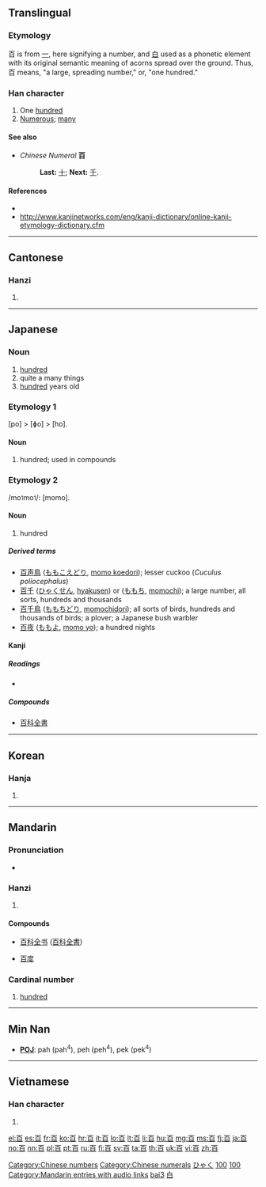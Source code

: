 {{also|佰|𦣻}}
==Translingual==
{{stroke order|type=animate}}
{{stroke order|strokes=6}}

===Etymology===
百 is from [[一]], here signifying a number, and [[白]] used as a phonetic element with its original semantic meaning of acorns spread over the ground. Thus, 百 means, "a large, spreading number," or, "one hundred."

===Han character===
{{Han char|rn=106|rad=白|as=01|sn=6|four=1060<sub>0</sub>|canj=一日 (MA)|ids=⿱[[一]][[白]]}}

# One [[hundred]]
# [[numerous|Numerous]]; [[many]]

====See also====
* ''Chinese Numeral'' '''百'''
*: '''Last:''' [[十]]; '''Next:''' [[千]].

====References====
* {{Han ref|kx=0785.040|dkj=22679|dj=1199.010|hdz=42643.010|uh=767E|ud=30334|bh=A6CA|bd=42698}}
* http://www.kanjinetworks.com/eng/kanji-dictionary/online-kanji-etymology-dictionary.cfm

[[Category:Chinese numbers]]
[[Category:Chinese numerals]]

----

==Cantonese==

===Hanzi===
{{yue-hanzi|jyut=|y=[[baak3]]}}

# {{defn|lang=yue|sort=白01}}

----

==Japanese==

===Noun===
{{ja-noun|k|hira=ひゃく|rom=hyaku}}

# [[hundred]]
# quite a many things
# [[hundred]] years old

===Etymology 1===
[po] > [ɸo] > [ho].

====Noun====
{{ja-noun|k|hira=ほ|rom=ho}}

# hundred; used in compounds

===Etymology 2===

/mo<small>1</small>mo<small>1</small>/: [momo].

====Noun====
{{ja-noun|k|hira=もも|rom=momo}}

# hundred

=====Derived terms=====
* [[百声鳥]] ([[ももこえどり]], [[momo koedori]]); lesser cuckoo (''Cuculus poliocephalus'')
* [[百千]] ([[ひゃくせん]], [[hyakusen]]) or ([[ももち]], [[momochi]]); a large number, all sorts, hundreds and thousands
* [[百千鳥]] ([[ももちどり]], [[momochidori]]); all sorts of birds, hundreds and thousands of birds; a plover; a Japanese bush warbler
* [[百夜]] ([[ももよ]], [[momo yo]]); a hundred nights

====Kanji====
{{ja-kanji|grade=1|rs=白01}}

=====Readings=====
* {{ja-readings|on=[[ひゃく]] (''hyaku''), [[びゃく]] (''byaku'')|kun=[[もも]] (''momo'')|nanori=[[お]] (''o''), [[ど]] (''do''), [[どう]] (''dō''), [[なり]] (''nari''), [[ひゃっ]] (''hyat''), [[ひゅく]] (''hyuku''), [[も]] (''mo''), [[もんど]] (''mondo''), [[ゆ]] (''yu'')}}

=====Compounds=====
{{top2}}
* [[百科全書]]
{{bottom}}

[[Category:1000 Japanese basic words|ひゃく]]
[[Category:Japanese numbers|100]]

----

==Korean==

===Hanja===
{{ko-hanja|hangeul=[[백]], [[맥]]|eumhun=일백|rv=baek, maek|mr=paek, maek|y=payk, mayk}}

# {{defn|lang=ko|sort=白01}}

[[Category:Korean numbers|100]]

----

==Mandarin==

===Pronunciation===
* {{audio|zh-bǎi.ogg|audio}}

===Hanzi===
{{cmn-hanzi|pin=[[bǎi]] ([[bai3]]), [[bó]] ([[bo2]])|wg=pai<sup>3</sup>, po<sup>2</sup>, mo<sup>4</sup>}}

# {{defn|lang=cmn|sort=白01}}

====Compounds====
{{top2}}
* [[百科全書|百科全书]] ([[百科全書]])
{{mid2}}
* [[百度]]
{{bottom}}

===Cardinal number===
{{cmn-car-num|ts|pin=bǎi|pint=bai3|rs=百00}}

# [[hundred]]

[[Category:Mandarin entries with audio links]]
[[Category:Mandarin numbers in simplified script|bai3]]
[[Category:Mandarin numbers in traditional script|白]]

----

==Min Nan==
* '''[[wikipedia:POJ|POJ]]''': pah (pah<sup>4</sup>), peh (peh<sup>4</sup>), pek (pek<sup>4</sup>)

----

==Vietnamese==

===Han character===
{{vi-hantu|[[bách]], [[bá]]|rs=白01}}

# {{defn|lang=vi|sort=白01}}

[[el:百]]
[[es:百]]
[[fr:百]]
[[ko:百]]
[[hr:百]]
[[it:百]]
[[lo:百]]
[[lt:百]]
[[li:百]]
[[hu:百]]
[[mg:百]]
[[ms:百]]
[[fj:百]]
[[ja:百]]
[[no:百]]
[[nn:百]]
[[pl:百]]
[[pt:百]]
[[ru:百]]
[[fi:百]]
[[sv:百]]
[[ta:百]]
[[th:百]]
[[uk:百]]
[[vi:百]]
[[zh:百]]